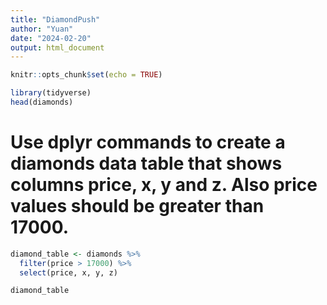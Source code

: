 ```yaml
---
title: "DiamondPush"
author: "Yuan"
date: "2024-02-20"
output: html_document
---
```


```r
knitr::opts_chunk$set(echo = TRUE)
```

```r
library(tidyverse)
head(diamonds)

```
# Use dplyr commands to create a diamonds data table that shows columns price, x, y and z. Also price values should be greater than 17000.

```r
diamond_table <- diamonds %>%
  filter(price > 17000) %>%
  select(price, x, y, z)

diamond_table

```



